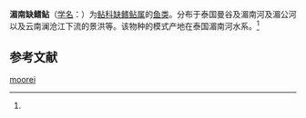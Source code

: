 {{Speciesbox
| name = 湄南缺鳍鲇
| status = 
| status_system = 
| image = 
| genus = Kryptopterus
| species = moorei
| authority = (Smith, 1945)<ref name='id6573'>{{cite web| url =http://www.bioinfo.cn/db05/BjdwSpecies.php?action=view&id=6573| title =湄南缺鳍鲇| work =《中国动物物种编目数据库》| publisher =中国科学院微生物研究所| author =中国科学院动物研究所| accessdate =2009-04-11| deadurl =yes| archiveurl =https://web.archive.org/web/20160305003613/http://www.bioinfo.cn/db05/BjdwSpecies.php?action=view&id=6573| archivedate =2016-03-05}}</ref>
}}

'''湄南缺鳍鲇'''（[[学名|学名]]：{{lang|la|''Kryptopterus moorei''}}）为[[鲇科|鲇科]][[缺鳍鲇属|缺鳍鲇属]]的[[鱼类|鱼类]]。分布于泰国曼谷及湄南河及湄公河以及云南澜沧江下流的景洪等。该物种的模式产地在泰国湄南河水系。<ref name='id6573'/>

== 参考文献 ==
{{reflist}}

{{Wikispecies|Kryptopterus moorei}}

[[Category:缺鳍鲇属|moorei]]


{{鯰形目小作品}}